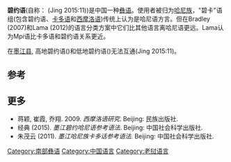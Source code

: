 {{Infobox language
|name=碧约语
|nativename=
|states=[[中国|中国]]、[[老挝|老挝]]
|region=
|ethnicity=[[哈尼族|哈尼族]]
|speakers=120,000
|date=1997
|ref=e18
|familycolor=汉藏语系
|fam2=([[藏缅语族|藏缅语族]])
|fam3=[[缅彝语群|缅彝语群]]
|fam4=[[彝语支|彝语支]]
|fam5=[[彝语南部方言|彝语南部方言]]
|fam6=碧卡方言
|iso3=byo
|glotto=biyo1243
|glottorefname=Biyo
}}

'''碧约语'''(自称：''{{IPA|pi31 jɔ31}}'' (Jing 2015:11))是中国一种[[彝语|彝语]]。使用者被归为[[哈尼族|哈尼族]]，"碧卡"语组(包含碧约语、[[卡多语|卡多语]]和[[西摩洛语|西摩洛语]])传统上认为是哈尼语方言。但在Bradley (2007)和Lama (2012)的语言分类方案中它们比其他语言离哈尼语更远。Lama认为Mpi语比卡多语和碧约语关系更近。

在[[墨江县|墨江县]], 高地碧约语(''{{IPA|a31tʰa̠31 pi31jɔ31}}'')和低地碧约语(''{{IPA|a31va̠31 pi31jɔ31}}'')无法互通(Jing 2015:11)。

==参考==
{{Reflist}}

==更多==
*蒋颖, 崔霞, 乔翔. 2009. ''西摩洛语研究''. Beijing: 民族出版社.
*经典 (2015). ''墨江碧约哈尼语参考语法''. Beijing: 中国社会科学出版社. {{ISBN|9787516172131}}
*朱茂云 (2011). ''墨江哈尼族卡多话参考语法''. Beijing: 中国社会科学出版社.

{{中国语言}}
{{老挝语言}}
{{汉藏语系}}
{{Lolo-Burmese languages}}

[[Category:南部彝语|Category:南部彝语]]
[[Category:中国语言|Category:中国语言]]
[[Category:老挝语言|Category:老挝语言]]

{{st-lang-stub}}